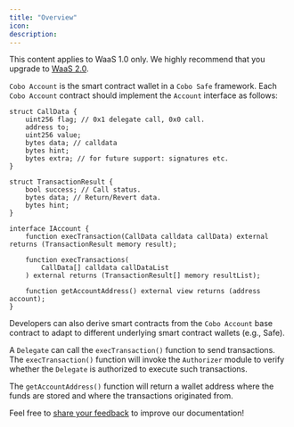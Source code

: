 ```yaml
---
title: "Overview"
icon: 
description: 
---
```

<Note>This content applies to WaaS 1.0 only. We highly recommend that you upgrade to [WaaS 2.0](https://www.cobo.com/developers/v2/guides/overview/introduction).</Note>

`Cobo Account` is the smart contract wallet in a `Cobo Safe` framework. Each `Cobo Account` contract should implement the `Account` interface as follows:

```solidity
struct CallData {
    uint256 flag; // 0x1 delegate call, 0x0 call.
    address to;
    uint256 value;
    bytes data; // calldata
    bytes hint;
    bytes extra; // for future support: signatures etc.
}

struct TransactionResult {
    bool success; // Call status.
    bytes data; // Return/Revert data.
    bytes hint;
}

interface IAccount {
    function execTransaction(CallData calldata callData) external returns (TransactionResult memory result);

    function execTransactions(
        CallData[] calldata callDataList
    ) external returns (TransactionResult[] memory resultList);

    function getAccountAddress() external view returns (address account);
}
```

Developers can also derive smart contracts from the `Cobo Account` base contract to adapt to different underlying smart contract wallets (e.g., Safe).

A `Delegate` can call the `execTransaction()` function to send transactions. The `execTransaction()` function will invoke the `Authorizer` module to verify whether the `Delegate` is authorized to execute such transactions. 

The `getAccountAddress()` function will return a wallet address where the funds are stored and where the transactions originated from.

<Tip>Feel free to [share your feedback](https://forms.zohopublic.com/cobo/form/DocumentFeedbackForm/formperma/QvLOhxJv1_JMsJ-1dleZ8Itb_7rzN-LtgvsDdxosoVI) to improve our documentation!</Tip>